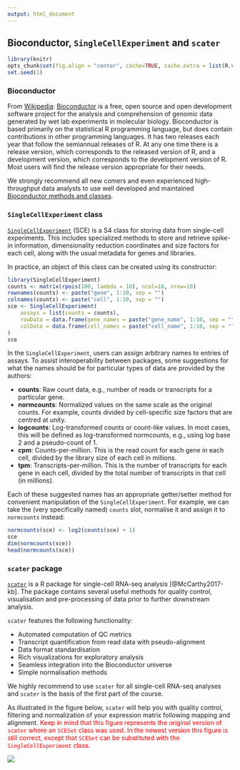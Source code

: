 ```yaml
---
output: html_document
---
```


## Bioconductor, `SingleCellExperiment` and `scater`

```r
library(knitr)
opts_chunk$set(fig.align = "center", cache=TRUE, cache.extra = list(R.version, sessionInfo()))
set.seed(1)
```

### Bioconductor

From [Wikipedia](https://en.wikipedia.org/wiki/Bioconductor):
[Bioconductor](https://www.bioconductor.org/) is a free, open source and open development software project for the analysis and comprehension of genomic data generated by wet lab experiments in molecular biology. Bioconductor is based primarily on the statistical R programming language, but does contain contributions in other programming languages. It has two releases each year that follow the semiannual releases of R. At any one time there is a release version, which corresponds to the released version of R, and a development version, which corresponds to the development version of R. Most users will find the release version appropriate for their needs.

We strongly recommend all new comers and even experienced high-throughput data analysts to use well developed and maintained [Bioconductor methods and classes](https://www.bioconductor.org/developers/how-to/commonMethodsAndClasses/).

### `SingleCellExperiment` class

[`SingleCellExperiment`](http://bioconductor.org/packages/SingleCellExperiment) (SCE) is a S4 class for storing data from single-cell experiments. This includes specialized methods to store and retrieve spike-in information, dimensionality reduction coordinates and size factors for each cell, along with the usual metadata for genes and libraries.

In practice, an object of this class can be created using its constructor:
```r
library(SingleCellExperiment)
counts <- matrix(rpois(100, lambda = 10), ncol=10, nrow=10)
rownames(counts) <- paste("gene", 1:10, sep = "")
colnames(counts) <- paste("cell", 1:10, sep = "")
sce <- SingleCellExperiment(
    assays = list(counts = counts),
    rowData = data.frame(gene_names = paste("gene_name", 1:10, sep = "")),
    colData = data.frame(cell_names = paste("cell_name", 1:10, sep = ""))
)
sce
```

In the `SingleCellExperiment`, users can assign arbitrary names to entries of assays. To assist interoperability between packages, some suggestions for what the names should be for particular types of data are provided by the authors:

* __counts__: Raw count data, e.g., number of reads or transcripts for a particular gene.
* __normcounts__: Normalized values on the same scale as the original counts. For example, counts divided by cell-specific size factors that are centred at unity.
* __logcounts__: Log-transformed counts or count-like values. In most cases, this will be defined as log-transformed normcounts, e.g., using log base 2 and a pseudo-count of 1.
* __cpm__: Counts-per-million. This is the read count for each gene in each cell, divided by the library size of each cell in millions.
* __tpm__: Transcripts-per-million. This is the number of transcripts for each gene in each cell, divided by the total number of transcripts in that cell (in millions).

Each of these suggested names has an appropriate getter/setter method for convenient manipulation of the `SingleCellExperiment`. For example, we can take the (very specifically named) `counts` slot, normalise it and assign it to `normcounts` instead:

```r
normcounts(sce) <- log2(counts(sce) + 1)
sce
dim(normcounts(sce))
head(normcounts(sce))
```

### `scater` package

[`scater`](http://bioconductor.org/packages/scater/) is a R package for single-cell RNA-seq analysis [@McCarthy2017-kb]. The package contains several useful methods for quality control, visualisation and pre-processing of data prior to further downstream analysis.

`scater` features the following functionality:

* Automated computation of QC metrics
* Transcript quantification from read data with pseudo-alignment
* Data format standardisation
* Rich visualizations for exploratory analysis
* Seamless integration into the Bioconductor universe
* Simple normalisation methods

We highly recommend to use `scater` for all single-cell RNA-seq analyses and `scater` is the basis of the first part of the course.

As illustrated in the figure below, `scater` will help you with quality control, filtering and normalization of your expression matrix following mapping and alignment. <span style="color:red">Keep in mind that this figure represents the original version of `scater` where an `SCESet` class was used. In the newest version this figure is still correct, except that `SCESet` can be substituted with the `SingleCellExperiment` class.</span>


![](figures/scater_qc_workflow.png)
